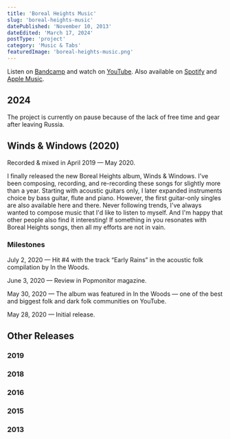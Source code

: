 ```yaml
---
title: 'Boreal Heights Music'
slug: 'boreal-heights-music'
datePublished: 'November 10, 2013'
dateEdited: 'March 17, 2024'
postType: 'project'
category: 'Music & Tabs'
featuredImage: 'boreal-heights-music.png'
---
```


Listen on [Bandcamp](https://borealheights.bandcamp.com/music) and watch on
[YouTube](https://www.youtube.com/@eagrigorev). Also available on
[Spotify](https://open.spotify.com/artist/6sYGw9icM29bZlcTCyHY39) and
[Apple Music](https://music.apple.com/us/artist/boreal-heights/1465971446).

## 2024

The project is currently on pause because of the lack of free time and gear
after leaving Russia.

## Winds & Windows (2020)

Recorded & mixed in April 2019 — May 2020.

<SpotifyEmbed
  src="https://open.spotify.com/embed/album/7dvwimGEkD8KqBy2R9vhih?utm_source=generator&theme=0"
  layout="big"
/>

I finally released the new Boreal Heights album, Winds & Windows. I've been
composing, recording, and re-recording these songs for slightly more than a
year. Starting with acoustic guitars only, I later expanded instruments choice
by bass guitar, flute and piano. However, the first guitar-only singles are also
available here and there. Never following trends, I've always wanted to compose
music that I'd like to listen to myself. And I'm happy that other people also
find it interesting! If something in you resonates with Boreal Heights songs,
then all my efforts are not in vain.

### Milestones

July 2, 2020 — Hit #4 with the track “Early Rains” in the acoustic folk
compilation by In the Woods.

June 3, 2020 — Review in Popmonitor magazine.

May 30, 2020 — The album was featured in In the Woods — one of the best and
biggest folk and dark folk communities on YouTube.

May 28, 2020 — Initial release.

## Other Releases

### 2019

<SpotifyEmbed
  src="https://open.spotify.com/embed/album/35keXrw8gATxhNAhsruQJW?utm_source=generator&theme=0"
  layout="small"
/>

<SpotifyEmbed
  src="https://open.spotify.com/embed/album/2XBu7wlFCe5ZR3wu04E3qn?utm_source=generator&theme=0"
  layout="small"
/>

### 2018

<SpotifyEmbed
  src="https://open.spotify.com/embed/album/0idU7W3iseRHVNWrmlef6e?utm_source=generator&theme=0"
  layout="small"
/>

### 2016

<SpotifyEmbed
  src="https://open.spotify.com/embed/album/3xI8lhUTLBmDwbt0ig4fir?utm_source=generator&theme=0"
  layout="small"
/>

### 2015

<SpotifyEmbed
  src="https://open.spotify.com/embed/album/2ptA58ZbSuizR0oAvaZtKV?utm_source=generator&theme=0"
  layout="small"
/>

### 2013

<SpotifyEmbed
  src="https://open.spotify.com/embed/album/43HTMr4WfMoGYvIUdCA6Iu?utm_source=generator&theme=0"
  layout="small"
/>
